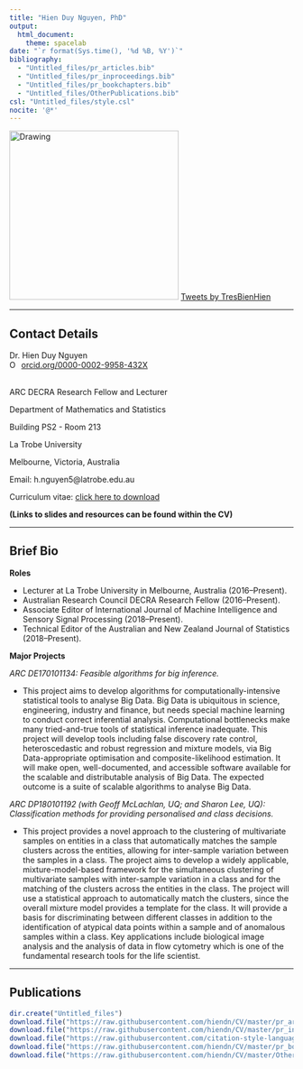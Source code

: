 ```yaml
---
title: "Hien Duy Nguyen, PhD"
output:
  html_document:
    theme: spacelab
date: "`r format(Sys.time(), '%d %B, %Y')`"
bibliography: 
  - "Untitled_files/pr_articles.bib"
  - "Untitled_files/pr_inproceedings.bib"
  - "Untitled_files/pr_bookchapters.bib"
  - "Untitled_files/OtherPublications.bib"
csl: "Untitled_files/style.csl"
nocite: '@*'
---
```


<div align="left">
<div style="display: inline-flex"> <img src="http://www.latrobe.edu.au/staff-profiles/data/images/photos/hnguyen.jpg" alt="Drawing" style="height: 300px;"/> </div>
<div style="display: inline-flex"> <a class="twitter-timeline" data-width="300" data-height="300" data-theme="light" data-link-color="#2B7BB9" href="https://twitter.com/TresBienHien?ref_src=twsrc%5Etfw">Tweets by TresBienHien</a> <script async src="https://platform.twitter.com/widgets.js" charset="utf-8"></script> </div>
</div>

---

## Contact Details 

Dr. Hien Duy Nguyen
<div itemscope itemtype="https://schema.org/Person"><a itemprop="sameAs" content="https://orcid.org/0000-0002-9958-432X" href="https://orcid.org/0000-0002-9958-432X" target="orcid.widget" rel="noopener noreferrer" style="vertical-align:top;"><img src="https://orcid.org/sites/default/files/images/orcid_16x16.png" style="width:1em;margin-right:.5em;" alt="ORCID iD icon">orcid.org/0000-0002-9958-432X</a></div>
<br>
ARC DECRA Research Fellow and Lecturer

Department of Mathematics and Statistics

Building PS2 - Room 213

La Trobe University

Melbourne, Victoria, Australia

Email: h.nguyen5@latrobe.edu.au

Curriculum vitae: [click here to download](https://github.com/hiendn/CV/raw/master/Master_CV.pdf
)

**(Links to slides and resources can be found within the CV)**

--- 


## Brief Bio

**Roles**

* Lecturer at La Trobe University in Melbourne, Australia (2016--Present).
* Australian Research Council DECRA Research Fellow (2016--Present).
* Associate Editor of International Journal of Machine Intelligence and Sensory Signal Processing (2018--Present).
* Technical Editor of the Australian and New Zealand Journal of Statistics (2018--Present).

**Major Projects**

*ARC DE170101134: Feasible algorithms for big inference.*

* This project aims to develop algorithms for computationally-intensive statistical tools to analyse Big Data. Big Data is ubiquitous in science, engineering, industry and finance, but needs special machine learning to conduct correct inferential analysis. Computational bottlenecks make many tried-and-true tools of statistical inference inadequate. This project will develop tools including false discovery rate control, heteroscedastic and robust regression and mixture models, via Big Data-appropriate optimisation and composite-likelihood estimation. It will make open, well-documented, and accessible software available for the scalable and distributable analysis of Big Data. The expected outcome is a suite of scalable algorithms to analyse Big Data.

\n

*ARC DP180101192 (with Geoff McLachlan, UQ; and Sharon Lee, UQ): Classification methods for providing personalised and class decisions.*

* This project provides a novel approach to the clustering of multivariate samples on entities in a class that automatically matches the sample clusters across the entities, allowing for inter-sample variation between the samples in a class. The project aims to develop a widely applicable, mixture-model-based framework for the simultaneous clustering of multivariate samples with inter-sample variation in a class and for the matching of the clusters across the entities in the class. The project will use a statistical approach to automatically match the clusters, since the overall mixture model provides a template for the class. It will provide a basis for discriminating between different classes in addition to the identification of atypical data points within a sample and of anomalous samples within a class. Key applications include biological image analysis and the analysis of data in flow cytometry which is one of the fundamental research tools for the life scientist.

---

## Publications

```r
dir.create("Untitled_files")
download.file("https://raw.githubusercontent.com/hiendn/CV/master/pr_articles.bib", "Untitled_files/pr_articles.bib")
download.file("https://raw.githubusercontent.com/hiendn/CV/master/pr_inproceedings.bib", "Untitled_files/pr_inproceedings.bib")
download.file("https://raw.githubusercontent.com/citation-style-language/styles/master/apa-cv.csl","Untitled_files/style.csl")
download.file("https://raw.githubusercontent.com/hiendn/CV/master/pr_bookchapters.bib","Untitled_files/pr_bookchapters.bib")
download.file("https://raw.githubusercontent.com/hiendn/CV/master/OtherPublications.bib","Untitled_files/OtherPublications.bib")
```
